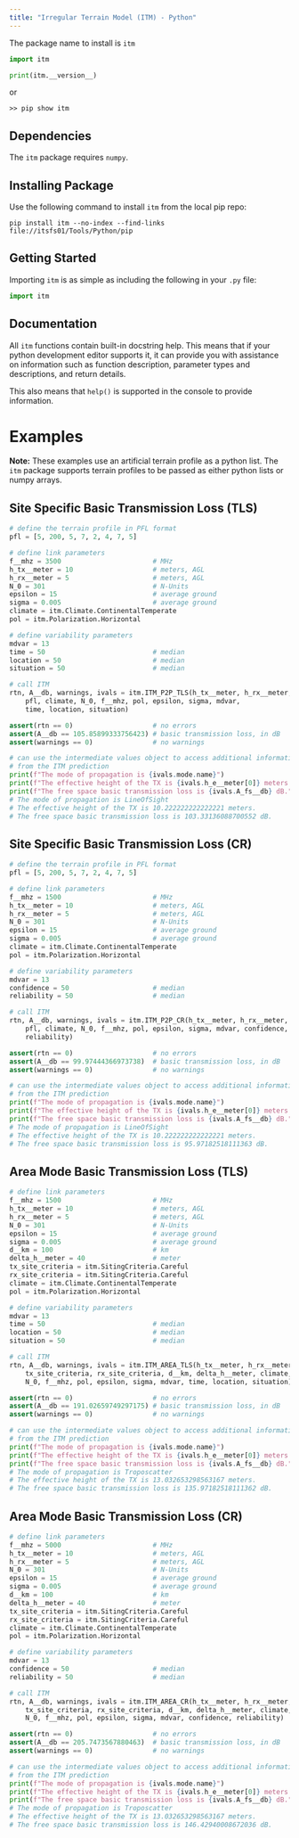 ```yaml
---
title: "Irregular Terrain Model (ITM) - Python"
---
```


The package name to install is `itm`

```python
import itm

print(itm.__version__)
```

or 

```
>> pip show itm
```

## Dependencies

The `itm` package requires `numpy`.

## Installing Package

Use the following command to install `itm` from the local pip repo:

```
pip install itm --no-index --find-links file://itsfs01/Tools/Python/pip
```

## Getting Started

Importing `itm` is as simple as including the following in your `.py` file:

```python
import itm
```

## Documentation

All `itm` functions contain built-in docstring help.  This means that if your python development editor supports it, it can provide you with assistance on information such as function description, parameter types and descriptions, and return details.

This also means that `help()` is supported in the console to provide information.

# Examples

**Note:** These examples use an artificial terrain profile as a python list.  The `itm` package supports terrain profiles to be passed as either python lists or numpy arrays.

## Site Specific Basic Transmission Loss (TLS)

```python
# define the terrain profile in PFL format
pfl = [5, 200, 5, 7, 2, 4, 7, 5]

# define link parameters
f__mhz = 3500                       # MHz
h_tx__meter = 10                    # meters, AGL
h_rx__meter = 5                     # meters, AGL
N_0 = 301                           # N-Units
epsilon = 15                        # average ground
sigma = 0.005                       # average ground
climate = itm.Climate.ContinentalTemperate
pol = itm.Polarization.Horizontal

# define variability parameters
mdvar = 13
time = 50                           # median
location = 50                       # median
situation = 50                      # median

# call ITM
rtn, A__db, warnings, ivals = itm.ITM_P2P_TLS(h_tx__meter, h_rx__meter, 
    pfl, climate, N_0, f__mhz, pol, epsilon, sigma, mdvar, 
    time, location, situation)

assert(rtn == 0)                    # no errors
assert(A__db == 105.85899333756423) # basic transmission loss, in dB
assert(warnings == 0)               # no warnings

# can use the intermediate values object to access additional information
# from the ITM prediction
print(f"The mode of propagation is {ivals.mode.name}")
print(f"The effective height of the TX is {ivals.h_e__meter[0]} meters.")
print(f"The free space basic transmission loss is {ivals.A_fs__db} dB.")
# The mode of propagation is LineOfSight
# The effective height of the TX is 10.222222222222221 meters.
# The free space basic transmission loss is 103.33136088700552 dB.
```

## Site Specific Basic Transmission Loss (CR)

```python
# define the terrain profile in PFL format
pfl = [5, 200, 5, 7, 2, 4, 7, 5]

# define link parameters
f__mhz = 1500                       # MHz
h_tx__meter = 10                    # meters, AGL
h_rx__meter = 5                     # meters, AGL
N_0 = 301                           # N-Units
epsilon = 15                        # average ground
sigma = 0.005                       # average ground
climate = itm.Climate.ContinentalTemperate
pol = itm.Polarization.Horizontal

# define variability parameters
mdvar = 13
confidence = 50                     # median
reliability = 50                    # median

# call ITM
rtn, A__db, warnings, ivals = itm.ITM_P2P_CR(h_tx__meter, h_rx__meter, 
    pfl, climate, N_0, f__mhz, pol, epsilon, sigma, mdvar, confidence, 
    reliability)

assert(rtn == 0)                    # no errors
assert(A__db == 99.97444366973738)  # basic transmission loss, in dB
assert(warnings == 0)               # no warnings

# can use the intermediate values object to access additional information
# from the ITM prediction
print(f"The mode of propagation is {ivals.mode.name}")
print(f"The effective height of the TX is {ivals.h_e__meter[0]} meters.")
print(f"The free space basic transmission loss is {ivals.A_fs__db} dB.")
# The mode of propagation is LineOfSight
# The effective height of the TX is 10.222222222222221 meters.
# The free space basic transmission loss is 95.97182518111363 dB.
```

## Area Mode Basic Transmission Loss (TLS)

```python
# define link parameters
f__mhz = 1500                       # MHz
h_tx__meter = 10                    # meters, AGL
h_rx__meter = 5                     # meters, AGL
N_0 = 301                           # N-Units
epsilon = 15                        # average ground
sigma = 0.005                       # average ground
d__km = 100                         # km
delta_h__meter = 40                 # meter
tx_site_criteria = itm.SitingCriteria.Careful
rx_site_criteria = itm.SitingCriteria.Careful
climate = itm.Climate.ContinentalTemperate
pol = itm.Polarization.Horizontal

# define variability parameters
mdvar = 13
time = 50                           # median
location = 50                       # median
situation = 50                      # median

# call ITM
rtn, A__db, warnings, ivals = itm.ITM_AREA_TLS(h_tx__meter, h_rx__meter, 
    tx_site_criteria, rx_site_criteria, d__km, delta_h__meter, climate, 
    N_0, f__mhz, pol, epsilon, sigma, mdvar, time, location, situation)

assert(rtn == 0)                    # no errors
assert(A__db == 191.02659749297175) # basic transmission loss, in dB
assert(warnings == 0)               # no warnings

# can use the intermediate values object to access additional information
# from the ITM prediction
print(f"The mode of propagation is {ivals.mode.name}")
print(f"The effective height of the TX is {ivals.h_e__meter[0]} meters.")
print(f"The free space basic transmission loss is {ivals.A_fs__db} dB.")
# The mode of propagation is Troposcatter
# The effective height of the TX is 13.032653298563167 meters.
# The free space basic transmission loss is 135.97182518111362 dB.
```

## Area Mode Basic Transmission Loss (CR)

```python
# define link parameters
f__mhz = 5000                       # MHz
h_tx__meter = 10                    # meters, AGL
h_rx__meter = 5                     # meters, AGL
N_0 = 301                           # N-Units
epsilon = 15                        # average ground
sigma = 0.005                       # average ground
d__km = 100                         # km
delta_h__meter = 40                 # meter
tx_site_criteria = itm.SitingCriteria.Careful
rx_site_criteria = itm.SitingCriteria.Careful
climate = itm.Climate.ContinentalTemperate
pol = itm.Polarization.Horizontal

# define variability parameters
mdvar = 13
confidence = 50                     # median
reliability = 50                    # median

# call ITM
rtn, A__db, warnings, ivals = itm.ITM_AREA_CR(h_tx__meter, h_rx__meter, 
    tx_site_criteria, rx_site_criteria, d__km, delta_h__meter, climate, 
    N_0, f__mhz, pol, epsilon, sigma, mdvar, confidence, reliability)

assert(rtn == 0)                    # no errors
assert(A__db == 205.7473567880463)  # basic transmission loss, in dB
assert(warnings == 0)               # no warnings

# can use the intermediate values object to access additional information
# from the ITM prediction
print(f"The mode of propagation is {ivals.mode.name}")
print(f"The effective height of the TX is {ivals.h_e__meter[0]} meters.")
print(f"The free space basic transmission loss is {ivals.A_fs__db} dB.")
# The mode of propagation is Troposcatter
# The effective height of the TX is 13.032653298563167 meters.
# The free space basic transmission loss is 146.42940008672036 dB.
```